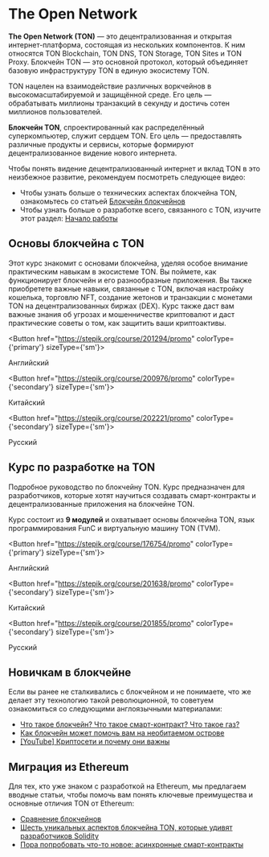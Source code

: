 

# The Open Network

**The Open Network (TON)** — это децентрализованная и открытая интернет-платформа, состоящая из нескольких компонентов. К ним относятся TON Blockchain, TON DNS, TON Storage, TON Sites и TON Proxy. Блокчейн TON — это основной протокол, который объединяет базовую инфраструктуру TON в единую экосистему TON.

TON нацелен на взаимодействие различных воркчейнов в высокомасштабируемой и защищённой среде. Его цель — обрабатывать миллионы транзакций в секунду и достичь сотен миллионов пользователей.

**Блокчейн TON**, спроектированный как распределённый суперкомпьютер, служит сердцем TON. Его цель — предоставлять различные продукты и сервисы, которые формируют децентрализованное видение нового интернета.

Чтобы понять видение децентрализованный интернет и вклад TON в это неизбежное развитие, рекомендуем посмотреть следующее видео:

<Player url="https://www.youtube.com/watch?v=XgzHmV_nnpY" />

- Чтобы узнать больше о технических аспектах блокчейна TON, ознакомьтесь со статьей [Блокчейн блокчейнов](/v3/concepts/dive-into-ton/ton-blockchain/blockchain-of-blockchains)
- Чтобы узнать больше о разработке всего, связанного с TON, изучите этот раздел: [Начало работы](/v3/documentation/ton-documentation)

## Основы блокчейна с TON

Этот курс знакомит с основами блокчейна, уделяя особое внимание практическим навыкам в экосистеме TON. Вы поймете, как функционирует блокчейн и его разнообразные приложения. Вы также приобретете важные навыки, связанные с TON, включая настройку кошелька, торговлю NFT, создание жетонов и транзакции с монетами TON на децентрализованных биржах (DEX). Курс также даст вам важные знания об угрозах и мошенничестве криптовалют и даст практические советы о том, как защитить ваши криптоактивы.

<Button href="https://stepik.org/course/201294/promo"
        colorType={'primary'} sizeType={'sm'}>

Английский

</Button>

<Button href="https://stepik.org/course/200976/promo"
        colorType={'secondary'} sizeType={'sm'}>

Китайский

</Button>

<Button href="https://stepik.org/course/202221/promo"
        colorType={'secondary'} sizeType={'sm'}>

Русский

</Button>

## Курс по разработке на TON

Подробное руководство по блокчейну TON. Курс предназначен для разработчиков, которые хотят научиться создавать смарт-контракты и децентрализованные приложения на блокчейне TON.

Курс состоит из **9 модулей** и охватывает основы блокчейна TON, язык программирования FunC и виртуальную машину TON (TVM).

<Button href="https://stepik.org/course/176754/promo"
        colorType={'primary'} sizeType={'sm'}>

Английский

</Button>

<Button href="https://stepik.org/course/201638/promo"
        colorType={'secondary'} sizeType={'sm'}>

Китайский

</Button>

<Button href="https://stepik.org/course/201855/promo"
        colorType={'secondary'} sizeType={'sm'}>

Русский

</Button>

## Новичкам в блокчейне

Если вы ранее не сталкивались с блокчейном и не понимаете, что же делает эту технологию такой революционной, то советуем ознакомиться со следующими англоязычными материалами:

- [Что такое блокчейн? Что такое смарт-контракт? Что такое газ?](https://blog.ton.org/what_is_blockchain)
- [Как блокчейн может помочь вам на необитаемом острове](https://talkol.medium.com/why-decentralized-consensus-blockchain-is-good-for-business-5ff263468210)
- [\[YouTube\] Криптосети и почему они важны](https://youtu.be/2wxtiNgXBaU)

## Миграция из Ethereum

Для тех, кто уже знаком с разработкой на Ethereum, мы предлагаем вводные статьи, чтобы помочь вам понять ключевые преимущества и основные отличия TON от Ethereum:

- [Сравнение блокчейнов](https://ton.org/comparison_of_blockchains.pdf)
- [Шесть уникальных аспектов блокчейна TON, которые удивят разработчиков Solidity](https://blog.ton.org/six-unique-aspects-of-ton-blockchain-that-will-surprise-solidity-developers)
- [Пора попробовать что-то новое: асинхронные смарт-контракты](https://telegra.ph/Its-time-to-try-something-new-Asynchronous-smart-contracts-03-25)

<Feedback />

